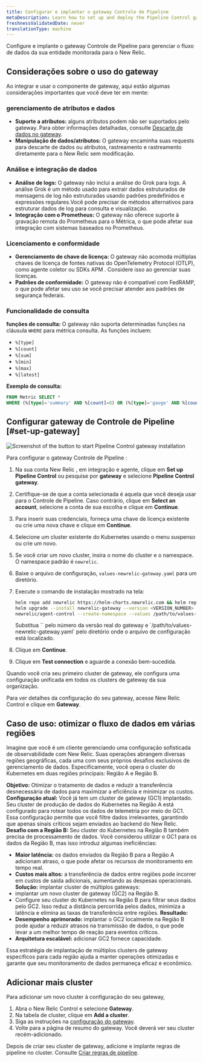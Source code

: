 ```yaml
---
title: Configurar e implantar o gateway Controle de Pipeline
metaDescription: Learn how to set up and deploy the Pipeline Control gateway to manage the flow of data from your monitored entities to New Relic.
freshnessValidatedDate: never
translationType: machine
---
```


Configure e implante o gateway Controle de Pipeline para gerenciar o fluxo de dados da sua entidade monitorada para o New Relic.

## Considerações sobre o uso do gateway

Ao integrar e usar o componente de gateway, aqui estão algumas considerações importantes que você deve ter em mente:

### gerenciamento de atributos e dados

* **Suporte a atributos:** alguns atributos podem não ser suportados pelo gateway. Para obter informações detalhadas, consulte [Descarte de dados no gateway](/docs/new-relic-control/pipeline-control/data-dropping-gateway).
* **Manipulação de dados/atributos:** O gateway encaminha suas requests para descarte de dados ou atributos, rastreamento e rastreamento diretamente para o New Relic sem modificação.

### Análise e integração de dados

* **Análise de logs:** O gateway não inclui a análise do Grok para logs. A análise Grok é um método usado para extrair dados estruturados de mensagens de log não estruturadas usando padrões predefinidos e expressões regulares.Você pode precisar de métodos alternativos para estruturar dados de log para consulta e visualização.
* **Integração com o Prometheus:** O gateway não oferece suporte à gravação remota do Prometheus para o Métrica, o que pode afetar sua integração com sistemas baseados no Prometheus.

### Licenciamento e conformidade

* **Gerenciamento de chave de licença:** O gateway não acomoda múltiplas chaves de licença de fontes nativas do OpenTelemetry Protocol (OTLP), como agente coletor ou SDKs APM . Considere isso ao gerenciar suas licenças.
* **Padrões de conformidade:** O gateway não é compatível com FedRAMP, o que pode afetar seu uso se você precisar atender aos padrões de segurança federais.

### Funcionalidade de consulta

**funções de consulta:** O gateway não suporta determinadas funções na cláusula `WHERE` para métrica consulta. As funções incluem:

* `%[type]`
* `%[count]`
* `%[sum]`
* `%[min]`
* `%[max]`
* `%[latest]`

**Exemplo de consulta:**

```sql
FROM Metric SELECT *
WHERE (%[type]='summary' AND %[count]=0) OR (%[type]='gauge' AND %[count]=1 AND %[latest]=0)
```

## Configurar gateway de Controle de Pipeline [#set-up-gateway]

<img title="Install gateway" alt="Screenshot of the button to start Pipeline Control gateway installation" src="/images/install-pipeline-control.webp" />

Para configurar o gateway Controle de Pipeline :

1. Na sua conta New Relic , em integração e agente, clique em **Set up Pipeline Control** ou pesquise por **gateway** e selecione **Pipeline Control gateway**.

2. Certifique-se de que a conta selecionada é aquela que você deseja usar para o Controle de Pipeline. Caso contrário, clique em **Select an account**, selecione a conta de sua escolha e clique em **Continue**.

3. Para inserir suas credenciais, forneça uma chave de licença existente ou crie uma nova chave e clique em **Continue**.

4. Selecione um cluster existente do Kubernetes usando o menu suspenso ou crie um novo.

5. Se você criar um novo cluster, insira o nome do cluster e o namespace. O namespace padrão é `newrelic`.

6. Baixe o arquivo de configuração, `values-newrelic-gateway.yaml` para um diretório.

7. Execute o comando de instalação mostrado na tela:

   ```bash
   helm repo add newrelic https://helm-charts.newrelic.com && helm repo update && \
   helm upgrade --install newrelic-gateway --version <VERSION_NUMBER> -n newrelic \
   newrelic/agent-control --create-namespace --values /path/to/values-newrelic-gateway.yaml --devel
   ```

   <Callout variant="tip">
     Substitua `<VERSION_NUMBER>` pelo número da versão real do gateway e `/path/to/values-newrelic-gateway.yaml` pelo diretório onde o arquivo de configuração está localizado.
   </Callout>

8. Clique em **Continue**.

9. Clique em **Test connection** e aguarde a conexão bem-sucedida.

Quando você cria seu primeiro cluster de gateway, ele configura uma configuração unificada em todos os clusters de gateway da sua organização.

Para ver detalhes da configuração do seu gateway, acesse New Relic Control e clique em **Gateway**.

## Caso de uso: otimizar o fluxo de dados em várias regiões

Imagine que você é um cliente gerenciando uma configuração sofisticada de observabilidade com New Relic. Suas operações abrangem diversas regiões geográficas, cada uma com seus próprios desafios exclusivos de gerenciamento de dados. Especificamente, você opera o cluster do Kubernetes em duas regiões principais: Região A e Região B.

**Objetivo:** Otimizar o tratamento de dados e reduzir a transferência desnecessária de dados para maximizar a eficiência e minimizar os custos. **Configuração atual:** Você já tem um cluster de gateway (GC1) implantado. Seu cluster de produção de dados do Kubernetes na Região A está configurado para rotear todos os dados de telemetria por meio do GC1. Essa configuração permite que você filtre dados irrelevantes, garantindo que apenas sinais críticos sejam enviados ao backend do New Relic. **Desafio com a Região B:** Seu cluster do Kubernetes na Região B também precisa de processamento de dados. Você considerou utilizar o GC1 para os dados da Região B, mas isso introduz algumas ineficiências:

* **Maior latência:** os dados enviados da Região B para a Região A adicionam atraso, o que pode afetar os recursos de monitoramento em tempo real.
* **Custos mais altos:** a transferência de dados entre regiões pode incorrer em custos de saída adicionais, aumentando as despesas operacionais. **Solução:** implantar cluster de múltiplos gateways:
* implantar um novo cluster de gateway (GC2) na Região B.
* Configure seu cluster do Kubernetes na Região B para filtrar seus dados pelo GC2. Isso reduz a distância percorrida pelos dados, minimiza a latência e elimina as taxas de transferência entre regiões. **Resultado:**
* **Desempenho aprimorado:** implantar o GC2 localmente na Região B pode ajudar a reduzir atrasos na transmissão de dados, o que pode levar a um melhor tempo de reação para eventos críticos.
* **Arquitetura escalável:** adicionar GC2 fornece capacidade.

Essa estratégia de implantação de múltiplos clusters de gateway específicos para cada região ajuda a manter operações otimizadas e garante que seu monitoramento de dados permaneça eficaz e econômico.

## Adicionar mais cluster

Para adicionar um novo cluster à configuração do seu gateway,

1. Abra o New Relic Control e selecione **Gateway**.
2. Na tabela de cluster, clique em **Add a cluster**.
3. Siga as instruções na [configuração do gateway](/docs/new-relic-control/pipeline-control/set-up-and-deploy-pipeline-control#set-up-gateway).
4. Volte para a página de resumo do gateway. Você deverá ver seu cluster recém-adicionado.

Depois de criar seu cluster de gateway, adicione e implante regras de pipeline no cluster. Consulte [Criar regras de pipeline](/docs/new-relic-control/pipeline-control/create-pipeline-rules).